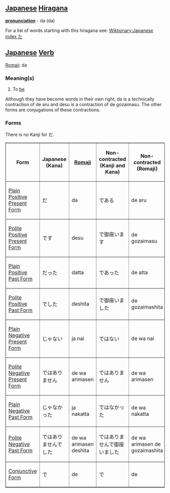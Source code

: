 == [[Japanese]] [[Hiragana]] ==
'''[[pronunciation]]''' - da (da)

For a list of words starting with this hiragana see: [[Wiktionary:Japanese index た]]

==[[Japanese]] [[Verb]]==

[[Romaji]]: da

=== Meaning(s) ===
#To [[be]]

Although they have become words in their own right, da is a technically contraction of de aru and desu is a contraction of de gozaimasu.  The other forms are conjugations of these contractions.

=== Forms ===
There is no Kanji for だ.

<TABLE border>

<TR>
<TH>Form</TH>
<TH>Japanese<BR>(Kana)</TH>
<TH>[[Romaji]]</TH>
<TH>Non-contracted<BR>(Kanji and Kana)</TH>
<TH>Non-contracted<BR>(Romaji)</TH>
<TH>Translation</TH>
</TR>

<TR>
<TD>[[Japanese Plain Positive Present Form|Plain Positive Present Form]]</TD>
<TD>&#12384;</TD>
<TD>da</TD>
<TD>である</TD>
<TD>de aru</TD>
<TD>To be</TD>
</TR>

<TR>
<TD>[[Japanese Polite Positive Present Form|Polite Positive Present Form]]</TD>
<TD>&#12391;&#12377;</TD>
<TD>desu</TD>
<TD>で御座います</TD>
<TD>de gozaimasu</TD>
<TD>To be</TD>
</TR>

<TR>
<TD>[[Japanese Plain Positive Past Form|Plain Positive Past Form]]</TD>
<TD>&#12384;&#12387;&#12383;</TD>
<TD>datta</TD>
<TD>であった</TD>
<TD>de atta</TD>
<TD>To have been</TD>
</TR>

<TR>
<TD>[[Japanese Polite Positive Past Form|Polite Positive Past Form]]</TD>
<TD>&#12391;&#12375;&#12383;</TD>
<TD>deshita</TD>
<TD>で御座いました</TD>
<TD>de gozaimashita</TD>
<TD>To have been</TD>
</TR>

<TR>
<TD>[[Japanese Plain Negative Present Form|Plain Negative Present Form]]</TD>
<TD>&#12376;&#12419;&#12394;&#12356;</TD>
<TD>ja nai</TD>
<TD>ではない</TD>
<TD>de wa nai</TD>
<TD>To not be</TD>
</TR>

<TR>
<TD>[[Japanese Polite Negative Present Form|Polite Negative Present Form]]</TD>
<TD>&#12391;は&#12354;&#12426;&#12414;&#12379;&#12435;</TD>
<TD>de wa arimasen</TD>
<TD>&#12391;は&#12354;&#12426;&#12414;&#12379;&#12435;</TD>
<TD>de wa arimasen</TD>
<TD>To not be</TD>
</TR>

<TR>
<TD>[[Japanese Plain Negative Past Form|Plain Negative Past Form]]</TD>
<TD>&#12376;&#12419;&#12394;&#12363;&#12387;&#12383;</TD>
<TD>ja nakatta</TD>
<TD>ではなかった</TD>
<TD>de wa nakatta</TD>
<TD>To have not been</TD>
</TR>

<TR>
<TD>[[Japanese Polite Negative Past Form|Polite Negative Past Form]]</TD>
<TD>&#12391;は&#12354;&#12426;&#12414;&#12379;&#12435;&#12391;&#12375;&#12383;
</TD>
<TD>de wa arimasen deshita</TD>
<TD>ではありませんで御座いました</TD>
<TD>de wa arimasen de gozaimashita</TD>
<TD>To have not been</TD>
</TR>

<TR>
<TD>[[Japanese Conjunctive Form|Conjunctive Form]]</TD>
<TD>&#12391;</TD>
<TD>de</TD>
<TD>で</TD>
<TD>de</TD>
<TD>being</TD>
</TR>

</TABLE>